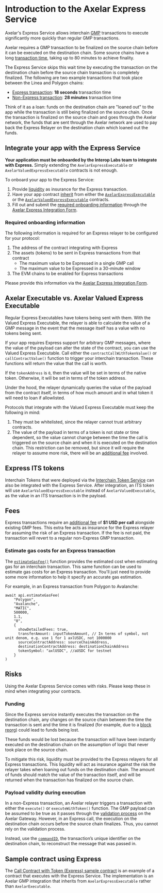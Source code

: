# Introduction to the Axelar Express Service

Axelar's Express Service allows interchain [GMP](/dev/general-message-passing/overview) transactions to execute significantly more quickly than regular GMP transactions. 

Axelar requires a GMP transaction to be finalized on the source chain before it can be executed on the destination chain. Some source chains have a long [transaction time](/learn/txduration), taking up to 80 minutes to achieve finality.

The Express Service skips this wait time by executing the transaction on the destination chain before the source chain transaction is completely finalized. The following are two example transactions that took place between the Linea and Polygon chains:

* [Express transaction](https://axelarscan.io/gmp/0x4dbf091ebf31157bf73995c0fb473f115888bd1f11793359807d543ada03f021:11): **18 seconds** transaction time
* [Non-Express transaction](https://axelarscan.io/gmp/0xc3653cda8535c59e0418b57250c504528a493dd5556fc4cb71b80f8c0a867e62:2): **28 minutes** transaction time

Think of it as a loan: funds on the destination chain are "loaned out" to the app while the transaction is still being finalized on the source chain. Once the transaction is finalized on the source chain and goes through the Axelar network, the funds that are sent through the Axelar network are used to pay back the Express Relayer on the destination chain which loaned out the funds.

## Integrate your app with the Express Service

**Your application must be onboarded by the Interop Labs team to integrate with Express.** Simply extending the `AxelarExpressExecutable` or `AxelarValuedExpressExecutable` contracts is not enough.

To onboard your app to the Express Service:

1. Provide [liquidity](#funding) as insurance for the Express transaction.
2. Have your app contract [inherit](#axelar-executable-vs-axelar-valued-express-executable) from either the [`AxelarExpressExecutable`](https://github.com/axelarnetwork/axelar-gmp-sdk-solidity/blob/main/contracts/express/AxelarExpressExecutable.sol) or the [`AxelarValuedExpressExecutable`](https://github.com/axelarnetwork/axelar-gmp-sdk-solidity/blob/main/contracts/express/AxelarValuedExpressExecutable.sol) contracts.
3. Fill out and submit the [required onboarding information](#required-onboarding-information) through the [Axelar Express Integration Form](https://docs.google.com/forms/d/e/1FAIpQLSeIpbcdEzQQY0k00leK2jrOnR0KUUJlKc2SzeNzENyLWs80jA/viewform).

### Required onboarding information

The following information is required for an Express relayer to be configured for your protocol:

1. The address of the contract integrating with Express
2. The assets (tokens) to be sent in Express transactions from that contract
    - The maximum value to be Expressed in a single GMP call
    - The maximum value to be Expressed in a 30-minute window
3. The EVM chains to be enabled for Express transactions

Please provide this information via the [Axelar Express Integration Form](https://docs.google.com/forms/d/e/1FAIpQLSeIpbcdEzQQY0k00leK2jrOnR0KUUJlKc2SzeNzENyLWs80jA/viewform).

## Axelar Executable vs. Axelar Valued Express Executable

Regular Express Executables have tokens being sent with them. With the Valued Express Executable, the relayer is able to calculate the value of a GMP message in the event that the message itself has a value with no tokens being sent.

If your app requires Express support for arbitrary GMP messages, where the value of the payload can alter the state of the contract, you can use the Valued Express Executable. Call either the `contractCallWithTokenValue()` or `callContractValue()` function to trigger your interchain transaction. These functions will return the value that the call is worth.

If the `tokenAddress` is `0`, then the value will be set in terms of the native token. Otherwise, it will be set in terms of the token address.

Under the hood, the relayer dynamically queries the value of the payload from the contract itself, in terms of how much amount and in what token it will need to loan if allowlisted.

Protocols that integrate with the Valued Express Executable must keep the following in mind:

1. They must be whitelisted, since the relayer cannot trust arbitrary contracts.
2. The value of the payload in terms of a token is not state or time dependent, so the value cannot change between the time the call is triggered on the source chain and when it is executed on the destination chain. This restriction can be removed, but since it will require the relayer to assume more risk, there will be an [additional fee](#fees) involved.


## Express ITS tokens

Interchain Tokens that were deployed via the [Interchain Token Service](https://axelar.network/its) can also be integrated with the Express Service. After integration, an ITS token will use `AxelarValuedExpressExecutable` instead of `AxelarValuedExecutable`, as the value in an ITS transaction is in the payload.

## Fees

Express transactions require an [additional fee](/dev/gas-service/pricing#callcontractwithtokenexpress-gmp-express) of **$1 USD per call** alongside existing GMP fees. This extra fee acts as insurance for the Express relayer for assuming the risk of an Express transaction. If the fee is not paid, the transaction will revert to a regular non-Express GMP transaction.

### Estimate gas costs for an Express transaction

The [`estimateGasFee()`](https://docs.axelar.dev/dev/axelarjs-sdk/axelar-query-api#estimategasfee) function provides the estimated cost when estimating gas for an interchain transaction. This same function can be used to estimate gas costs for an Express transaction. You'll just need to provide some more information to help it specify an accurate gas estimation.

For example, in an Express transaction from Polygon to Avalanche:

```
await api.estimateGasFee(
    "Polygon",
    "Avalanche",
    "MATIC",
    500000,
    1.1,
    "0",
    {
      showDetailedFees: true,
      transferAmount: inputTokenAmount, // In terms of symbol, not unit denom, e.g. use 1 for 1 axlUSDC, not 1000000
      sourceContractAddress: sourceChainAddress,
      destinationContractAddress: destinationChainAddress
      tokenSymbol: "axlUSDC", //aUSDC for testnet
    } 
)
```

## Risks

Using the Axelar Express Service comes with risks. Please keep these in mind when integrating your contracts.

### Funding

Since the Express service instantly executes the transaction on the destination chain, any changes on the source chain between the time the transaction is sent and the time it is finalized (for example, due to a [block reorg](https://cointelegraph.com/explained/what-is-chain-reorganization-in-blockchain-technology)) could lead to funds being lost.

These funds would be lost because the transaction will have been instantly executed on the destination chain on the assumption of logic that never took place on the source chain.

To mitigate this risk, liquidity must be provided to the Express relayers for all Express transactions. This liquidity will act as insurance against the risk the relayer takes when loaning out funds on the destination chain. The amount of funds should match the value of the transaction itself, and will be returned when the transaction has finalized on the source chain.

### Payload validity during execution

In a non-Express transaction, an Axelar relayer triggers a transaction with either the `execute()` or `executeWithToken()` function. The GMP payload can be assumed to be true as it passes through the [validation process](https://github.com/axelarnetwork/axelar-cgp-solidity/blob/4d01eb6ea1b5413520d9ecab804f815103021148/contracts/AxelarGateway.sol#L233) on the Axelar Gateway. However, in an Express call, the execution on the destination chain occurs before the source chain finalizes. Thus, you cannot rely on the validation process.

Instead, use the [`commandID`](https://github.com/axelarnetwork/axelar-core/blob/main/docs/cli/axelard_query_evm_command.md), the transaction’s unique identifier on the destination chain, to reconstruct the message that was passed in.

## Sample contract using Express

The [Call Contract with Token (Express) sample contract](https://github.com/axelarnetwork/axelar-examples/tree/main/examples/evm/call-contract-with-token-express) is an example of a contract that executes with the Express Service. The implementation is an Axelar GMP integration that inherits from `AxelarExpressExecutable` rather than `AxelarExecutable`.
